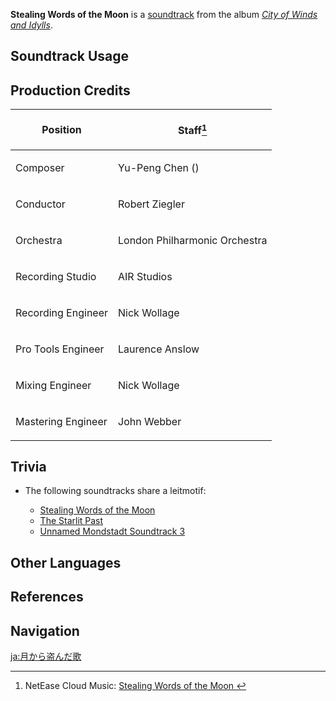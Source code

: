 {{Soundtrack Infobox
|image          = City of Winds and Idylls.png
|album          = City of Winds and Idylls
|disc           = 2
|number         = 35
|featured       =
|featured2      =
|featured3      =
|featured_disc  =
|featured_disc2 =
|featured_disc3 =
|youtube_id     = DoT9X9ci2iY
|spotify_id     = 3Jj40YprnsV3NRvbTLJoU7
|previous       = Acquaintance (Statue of The Seven)
|next           = Wayfarer's Peace
}}
'''Stealing Words of the Moon''' is a [[soundtrack]] from the album ''[[City of Winds and Idylls]]''.

==Soundtrack Usage==
{{Soundtrack Usage
|location = Mondstadt//night
|teapot   = Emerald Peak//night
}}

==Production Credits==
{| class="wikitable"
! Position
! Staff<ref>NetEase Cloud Music: [https://music.163.com/#/song?id=1481390643 Stealing Words of the Moon {{zh|月亮处盗来的歌}}]</ref>
|-
! Composer
| Yu-Peng Chen ({{zh|陈致逸}})
|-
! Conductor
| Robert Ziegler
|-
! Orchestra
| London Philharmonic Orchestra
|-
! Recording Studio
| AIR Studios
|-
! Recording Engineer
| Nick Wollage
|-
! Pro Tools Engineer
| Laurence Anslow
|-
! Mixing Engineer
| Nick Wollage
|-
! Mastering Engineer
| John Webber
|}

==Trivia==
* <section begin="StealingWordsLeitmotif" />The following soundtracks share a leitmotif:
** [[Stealing Words of the Moon]]
** [[The Starlit Past]]
** [[Unnamed Mondstadt Soundtrack 3]]<section end="StealingWordsLeitmotif" />

==Other Languages==
{{Other Languages
|en      = Stealing Words of the Moon
|zhs     = 月亮处盗来的歌
|zhs_rm  = Yuèliàng Chù Dàolái de Gē
|zht     = 月亮處盜來的歌
|zht_rm  = Yuèliàng Chù Dàolái de Gē
|zh_tl   = 
|ja      = 月から盗んだ歌
|ja_rm   = Tsuki Kara Nusunda Uta
|ja_tl   = 
}}

==References==
{{Reflist}}

==Navigation==
{{Soundtrack Navbox|City of Winds and Idylls}}

[[ja:月から盗んだ歌]]